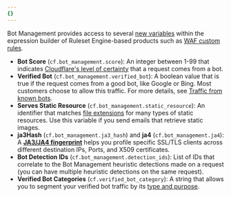 ```yaml
---
{}
---
```


Bot Management provides access to several [new variables](/ruleset-engine/rules-language/fields/reference/?field-category=Bots) within the expression builder of Ruleset Engine-based products such as [WAF custom rules](/waf/custom-rules/).

- **Bot Score** (`cf.bot_management.score`): An integer between 1-99 that indicates [Cloudflare's level of certainty](/bots/concepts/bot-score/) that a request comes from a bot.
- **Verified Bot** (`cf.bot_management.verified_bot`): A boolean value that is true if the request comes from a good bot, like Google or Bing. Most customers choose to allow this traffic. For more details, see [Traffic from known bots](/waf/troubleshooting/faq/#how-does-the-waf-handle-traffic-from-known-bots).
- **Serves Static Resource** (`cf.bot_management.static_resource`): An identifier that matches [file extensions](/bots/additional-configurations/static-resources/) for many types of static resources. Use this variable if you send emails that retrieve static images.
- **ja3Hash** (`cf.bot_management.ja3_hash`) and **ja4** (`cf.bot_management.ja4`): A [**JA3/JA4 fingerprint**](/bots/additional-configurations/ja3-ja4-fingerprint/) helps you profile specific SSL/TLS clients across different destination IPs, Ports, and X509 certificates.
- **Bot Detection IDs** (`cf.bot_management.detection_ids`): List of IDs that correlate to the Bot Management heuristic detections made on a request (you can have multiple heuristic detections on the same request).
- **Verified Bot Categories** (`cf.verified_bot_category`): A string that allows you to segment your verified bot traffic by its [type and purpose](/bots/concepts/bot/verified-bots/categories/).

